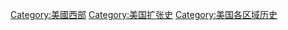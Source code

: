 [[Category:美國西部|Category:美國西部]]
[[Category:美国扩张史|Category:美国扩张史]]
[[Category:美国各区域历史|Category:美国各区域历史]]